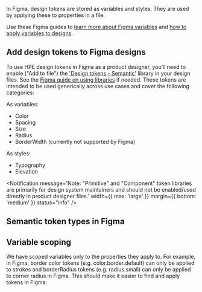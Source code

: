 
<BetaNotification />

In Figma, design tokens are stored as variables and styles. They are used by applying these to properties in a file.

Use these Figma guides to [learn more about Figma variables](https://help.figma.com/hc/en-us/articles/15339657135383-Guide-to-variables-in-Figma) and [how to apply variables to designs](https://help.figma.com/hc/en-us/articles/15343107263511-Apply-variables-to-designs).

## Add design tokens to Figma designs

To use HPE design tokens in Figma as a product designer, you’ll need to enable ("Add to file") the ['Design tokens - Semantic'](https://www.figma.com/design/vH5MOEoXU5Kv7qWvBqiUC2/Design-Tokens---Semantic?node-id=0-1&t=geiVllvWWwqLWpfD-1) library in your design files. See the [Figma guide on using libraries](https://help.figma.com/hc/en-us/articles/360041051154-Guide-to-libraries-in-Figma) if needed. These tokens are intended to be used generically across use cases and cover the following categories:

As variables:

- Color
- Spacing
- Size
- Radius
- BorderWidth (currently not supported by Figma)

As styles:

- Typography
- Elevation

<Notification
  message='Note: "Primitive" and "Component" token libraries are primarily for design system maintainers and should not be enabled/used directly in product designer files.'
  width={{ max: 'large' }}
  margin={{ bottom: 'medium' }}
  status="info"
/>

## Semantic token types in Figma

<TokenTypes />

## Variable scoping

We have scoped variables only to the properties they apply to. For example, in Figma, border color tokens (e.g. color.border.default) can only be applied to strokes and borderRadius tokens (e.g. radius.small) can only be applied to corner radius in Figma. This should make it easier to find and apply tokens in Figma.
